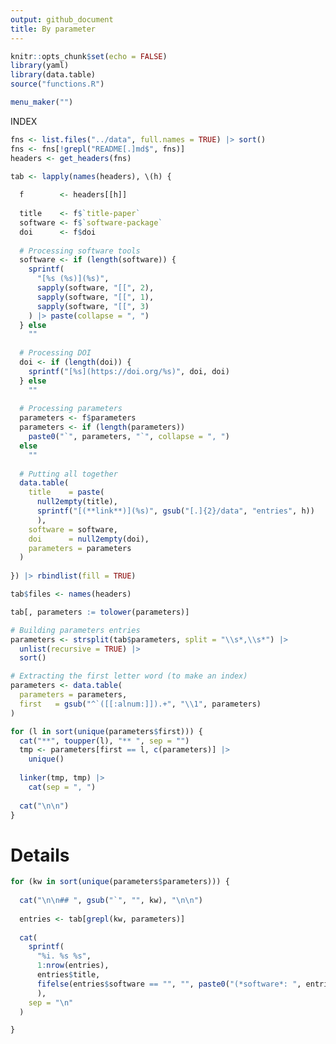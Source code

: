 ```yaml
---
output: github_document
title: By parameter
---
```


```r
knitr::opts_chunk$set(echo = FALSE)
library(yaml)
library(data.table)
source("functions.R")
```

```r
menu_maker("")
```

INDEX

```r
fns <- list.files("../data", full.names = TRUE) |> sort()
fns <- fns[!grepl("README[.]md$", fns)]
headers <- get_headers(fns)
```


```r
tab <- lapply(names(headers), \(h) {
  
  f        <- headers[[h]]
  
  title    <- f$`title-paper`
  software <- f$`software-package`
  doi      <- f$doi
  
  # Processing software tools
  software <- if (length(software)) {
    sprintf(
      "[%s (%s)](%s)",
      sapply(software, "[[", 2),
      sapply(software, "[[", 1),
      sapply(software, "[[", 3)
    ) |> paste(collapse = ", ")
  } else
    ""
  
  # Processing DOI
  doi <- if (length(doi)) {
    sprintf("[%s](https://doi.org/%s)", doi, doi)
  } else 
    ""
  
  # Processing parameters
  parameters <- f$parameters
  parameters <- if (length(parameters))
    paste0("`", parameters, "`", collapse = ", ")
  else
    ""
  
  # Putting all together
  data.table(
    title    = paste(
      null2empty(title),
      sprintf("[(**link**)](%s)", gsub("[.]{2}/data", "entries", h))
      ),
    software = software,
    doi      = null2empty(doi),
    parameters = parameters
  )
  
}) |> rbindlist(fill = TRUE)

tab$files <- names(headers)

tab[, parameters := tolower(parameters)]

# Building parameters entries
parameters <- strsplit(tab$parameters, split = "\\s*,\\s*") |>
  unlist(recursive = TRUE) |>
  sort()

# Extracting the first letter word (to make an index)
parameters <- data.table(
  parameters = parameters,
  first   = gsub("^`([[:alnum:]]).+", "\\1", parameters)
)

for (l in sort(unique(parameters$first))) {
  cat("**", toupper(l), "** ", sep = "")
  tmp <- parameters[first == l, c(parameters)] |>
    unique()
  
  linker(tmp, tmp) |>
    cat(sep = ", ")
  
  cat("\n\n")
}
```

# Details

```r
for (kw in sort(unique(parameters$parameters))) {
  
  cat("\n\n## ", gsub("`", "", kw), "\n\n")
  
  entries <- tab[grepl(kw, parameters)]
  
  cat(
    sprintf(
      "%i. %s %s",
      1:nrow(entries),
      entries$title,
      fifelse(entries$software == "", "", paste0("(*software*: ", entries$software, ")"))
      ),
    sep = "\n"
  )

}
```

